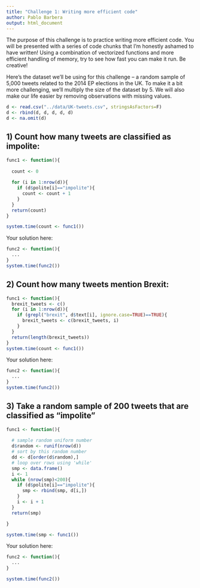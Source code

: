 ```yaml
---
title: "Challenge 1: Writing more efficient code"
author: Pablo Barbera
output: html_document
---
```


The purpose of this challenge is to practice writing more efficient code. You will be presented with a series of code chunks that I'm honestly ashamed to have written! Using a combination of vectorized functions and more efficient handling of memory, try to see how fast you can make it run. Be creative!

Here's the dataset we'll be using for this challenge -- a random sample of 5,000 tweets related to the 2014 EP elections in the UK. To make it a bit more challenging, we'll multiply the size of the dataset by 5. We will also make our life easier by removing observations with missing values.

```r
d <- read.csv("../data/UK-tweets.csv", stringsAsFactors=F)
d <- rbind(d, d, d, d, d)
d <- na.omit(d)
```

## 1) Count how many tweets are classified as impolite:

```r
func1 <- function(){
  
  count <- 0
  
  for (i in 1:nrow(d)){
    if (d$polite[i]=="impolite"){
      count <- count + 1
    }
  }
  return(count)
}

system.time(count <- func1())

```

Your solution here:

```r
func2 <- function(){
  ...
}
system.time(func2())
```

## 2) Count how many tweets mention Brexit:

```r
func1 <- function(){
  brexit_tweets <- c()
  for (i in 1:nrow(d)){
    if (grepl("brexit", d$text[i], ignore.case=TRUE)==TRUE){
      brexit_tweets <- c(brexit_tweets, i)
    }
  }
  return(length(brexit_tweets))
}
system.time(count <- func1())
```

Your solution here:

```r
func2 <- function(){
  ...
}
system.time(func2())
```


## 3) Take a random sample of 200 tweets that are classified as "impolite"

```r
func1 <- function(){
  
  # sample random uniform number
  d$random <- runif(nrow(d))
  # sort by this random number
  dd <- d[order(d$random),]
  # loop over rows using 'while'
  smp <- data.frame()
  i <- 1
  while (nrow(smp)<200){
    if (d$polite[i]=="impolite"){
      smp <- rbind(smp, d[i,])
    }
    i <- i + 1
  }
  return(smp)

}

system.time(smp <- func1())

```

Your solution here:

```r
func2 <- function(){
  ...
}

system.time(func2())
```


